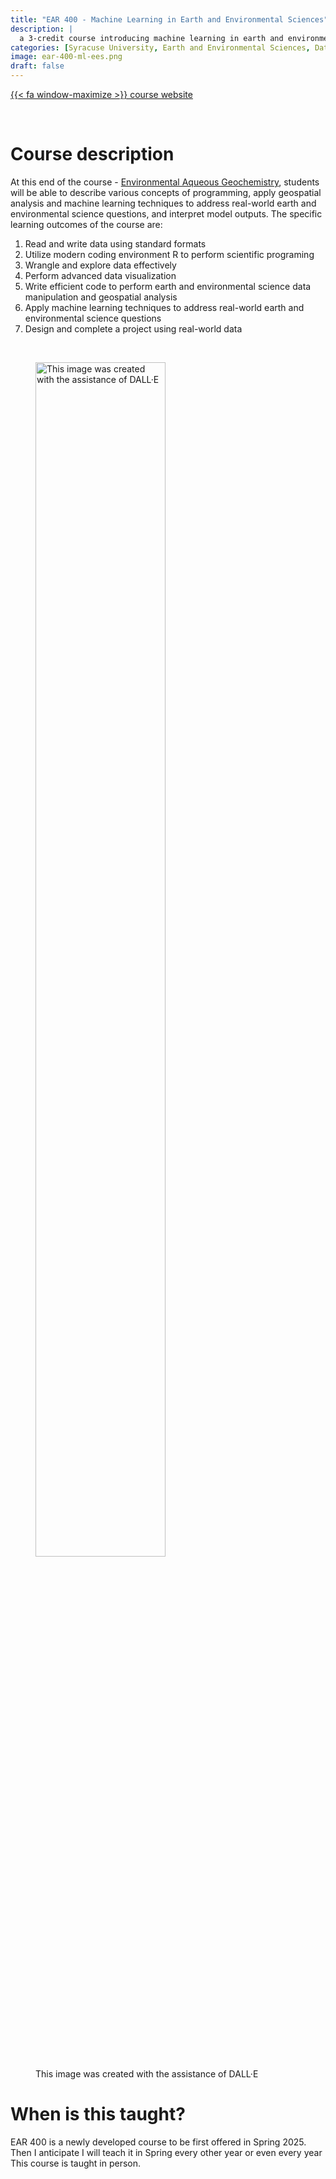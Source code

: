 ```yaml
---
title: "EAR 400 - Machine Learning in Earth and Environmental Sciences"
description: |
  a 3-credit course introducing machine learning in earth and environmental sciences
categories: [Syracuse University, Earth and Environmental Sciences, Data Sciences, R]
image: ear-400-ml-ees.png
draft: false
---
```


[{{< fa window-maximize >}} course website](http://jaywen.com){.btn .btn-primary target=_blank}

<br>

# Course description

At this end of the course - [Environmental Aqueous Geochemistry](http://jaywen.com){target=_blank}, students will be able to describe various concepts of programming, apply geospatial analysis and machine learning techniques to address real-world earth and environmental science questions, and interpret model outputs. The specific learning outcomes of the course are:

1. Read and write data using standard formats
2. Utilize modern coding environment R to perform scientific programing
3. Wrangle and explore data effectively
4. Perform advanced data visualization
5. Write efficient code to perform earth and environmental science data manipulation and geospatial analysis
6. Apply machine learning techniques to address real-world earth and environmental science questions
7. Design and complete a project using real-world data

<br>

![This image was created with the assistance of DALL·E](ear-400-ml-ees.png){width=70%}

# When is this taught?

EAR 400 is a newly developed course to be first offered in Spring 2025. Then I anticipate I will teach it in Spring every other year or even every year This course is taught in person.